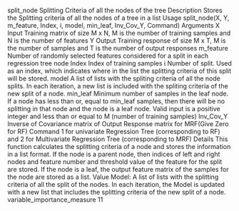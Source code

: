 split_node Splitting Criteria of all the nodes of the tree
Description
Stores the Splitting criteria of all the nodes of a tree in a list
Usage
split_node(X, Y, m_feature, Index, i, model, min_leaf, Inv_Cov_Y, Command)
Arguments
X Input Training matrix of size M x N, M is the number of training samples and N
is the number of features
Y Output Training response of size M x T, M is the number of samples and T is
the number of output responses
m_feature Number of randomly selected features considered for a split in each regression
tree node
Index Index of training samples
i Number of split. Used as an index, which indicates where in the list the splitting
criteria of this split will be stored.
model A list of lists with the spliting criteria of all the node splits. In each iteration, a
new list is included with the spliting criteria of the new split of a node.
min_leaf Minimum number of samples in the leaf node. If a node has less than or, equal
to min_leaf samples, then there will be no splitting in that node and the node is
a leaf node. Valid input is a positive integer and less than or equal to M (number
of training samples)
Inv_Cov_Y Inverse of Covariance matrix of Output Response matrix for MRF(Give Zero for
RF)
Command 1 for univariate Regression Tree (corresponding to RF) and 2 for Multivariate
Regression Tree (corresponding to MRF)
Details
This function calculates the splitting criteria of a node and stores the information in a list format.
If the node is a parent node, then indices of left and right nodes and feature number and threshold
value of the feature for the split are stored. If the node is a leaf, the output feature matrix of the
samples for the node are stored as a list.
Value
Model: A list of lists with the splitting criteria of all the split of the nodes. In each iteration, the
Model is updated with a new list that includes the splitting criteria of the new split of a node.
variable_importance_measure 11
